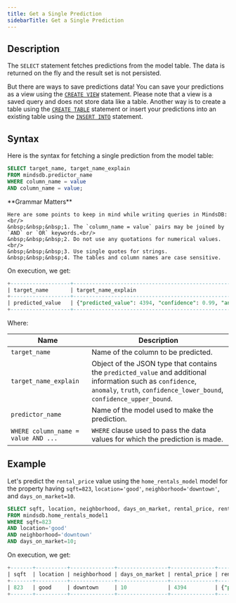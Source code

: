 ```yaml
---
title: Get a Single Prediction
sidebarTitle: Get a Single Prediction
---
```


## Description

The `SELECT` statement fetches predictions from the model table. The data is returned on the fly and the result set is not persisted.

But there are ways to save predictions data! You can save your predictions as a view using the [`CREATE VIEW`](/sql/create/view/) statement. Please note that a view is a saved query and does not store data like a table. Another way is to create a table using the [`CREATE TABLE`](/sql/create/table/) statement or insert your predictions into an existing table using the [`INSERT INTO`](/sql/api/insert/) statement.

## Syntax

Here is the syntax for fetching a single prediction from the model table:

```sql
SELECT target_name, target_name_explain
FROM mindsdb.predictor_name
WHERE column_name = value 
AND column_name = value;
```

<Warning>
    **Grammar Matters**

    Here are some points to keep in mind while writing queries in MindsDB:<br/>
    &nbsp;&nbsp;&nbsp;1. The `column_name = value` pairs may be joined by `AND` or `OR` keywords.<br/>
    &nbsp;&nbsp;&nbsp;2. Do not use any quotations for numerical values.<br/>
    &nbsp;&nbsp;&nbsp;3. Use single quotes for strings.
    &nbsp;&nbsp;&nbsp;4. The tables and column names are case sensitive.
</Warning>

On execution, we get:

```sql
+-------------------+-----------------------------------------------------------------------------------------------------------------------------------------------+
| target_name       | target_name_explain                                                                                                                           |
+-------------------+-----------------------------------------------------------------------------------------------------------------------------------------------+
| predicted_value   | {"predicted_value": 4394, "confidence": 0.99, "anomaly": null, "truth": null, "confidence_lower_bound": 4313, "confidence_upper_bound": 4475} |
+-------------------+-----------------------------------------------------------------------------------------------------------------------------------------------+
```

Where:

| Name                                     | Description                                                                                                                                                                          |
| ---------------------------------------- | ------------------------------------------------------------------------------------------------------------------------------------------------------------------------------------ |
| `target_name`                            | Name of the column to be predicted.                                                                                                                                                  |
| `target_name_explain`                    | Object of the JSON type that contains the `predicted_value` and additional information such as `confidence`, `anomaly`, `truth`, `confidence_lower_bound`, `confidence_upper_bound`. |
| `predictor_name`                         | Name of the model used to make the prediction.                                                                                                                                       |
| `WHERE column_name = value AND ...`      | `WHERE` clause used to pass the data values for which the prediction is made.|

## Example

Let's predict the `rental_price` value using the `home_rentals_model` model for the property having `sqft=823`, `location='good'`, `neighborhood='downtown'`, and `days_on_market=10`.

```sql
SELECT sqft, location, neighborhood, days_on_market, rental_price, rental_price_explain
FROM mindsdb.home_rentals_model1
WHERE sqft=823
AND location='good'
AND neighborhood='downtown'
AND days_on_market=10;
```

On execution, we get:

```sql
+-------+----------+--------------+----------------+--------------+-----------------------------------------------------------------------------------------------------------------------------------------------+
| sqft  | location | neighborhood | days_on_market | rental_price | rental_price_explain                                                                                                                          |
+-------+----------+--------------+----------------+--------------+-----------------------------------------------------------------------------------------------------------------------------------------------+
| 823   | good     | downtown     | 10             | 4394         | {"predicted_value": 4394, "confidence": 0.99, "anomaly": null, "truth": null, "confidence_lower_bound": 4313, "confidence_upper_bound": 4475} |
+-------+----------+--------------+----------------+--------------+-----------------------------------------------------------------------------------------------------------------------------------------------+
```
